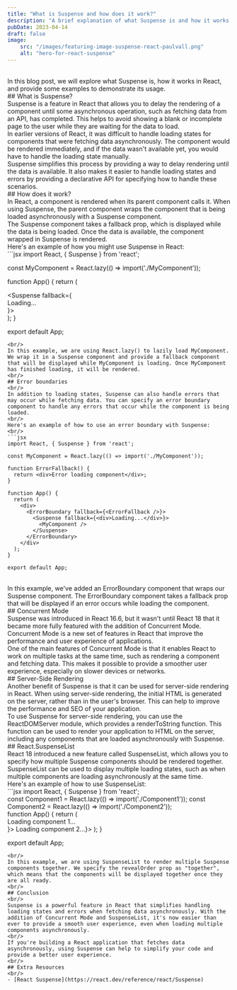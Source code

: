 ```yaml
---
title: "What is Suspense and how does it work?"
description: "A brief explanation of what Suspense is and how it works in React."
pubDate: 2023-04-14
draft: false
image: 
    src: "/images/featuring-image-suspense-react-paulvall.png"
    alt: "hero-for-react-suspense"
---
```

<br/>
In this blog post, we will explore what Suspense is, how it works in React, and provide some examples to demonstrate its usage.
<br/>
## What is Suspense?
<br/>
Suspense is a feature in React that allows you to delay the rendering of a component until some asynchronous operation, such as fetching data from an API, has completed. This helps to avoid showing a blank or incomplete page to the user while they are waiting for the data to load.
<br/>
In earlier versions of React, it was difficult to handle loading states for components that were fetching data asynchronously. The component would be rendered immediately, and if the data wasn't available yet, you would have to handle the loading state manually.
<br/>
Suspense simplifies this process by providing a way to delay rendering until the data is available. It also makes it easier to handle loading states and errors by providing a declarative API for specifying how to handle these scenarios.
<br/>
## How does it work?
<br/>
In React, a component is rendered when its parent component calls it. When using Suspense, the parent component wraps the component that is being loaded asynchronously with a Suspense component.
<br/>
The Suspense component takes a fallback prop, which is displayed while the data is being loaded. Once the data is available, the component wrapped in Suspense is rendered.
<br/>
Here's an example of how you might use Suspense in React:
<br/>
```jsx
import React, { Suspense } from 'react';

const MyComponent = React.lazy(() => import('./MyComponent'));

function App() {
  return (
    <div>
      <Suspense fallback={<div>Loading...</div>}>
        <MyComponent />
      </Suspense>
    </div>
  );
}

export default App;
```
<br/>
In this example, we are using React.lazy() to lazily load MyComponent. We wrap it in a Suspense component and provide a fallback component that will be displayed while MyComponent is loading. Once MyComponent has finished loading, it will be rendered.
<br/>
## Error boundaries
<br/>
In addition to loading states, Suspense can also handle errors that may occur while fetching data. You can specify an error boundary component to handle any errors that occur while the component is being loaded.
<br/>
Here's an example of how to use an error boundary with Suspense:
<br/>
```jsx
import React, { Suspense } from 'react';

const MyComponent = React.lazy(() => import('./MyComponent'));

function ErrorFallback() {
  return <div>Error loading component</div>;
}

function App() {
  return (
    <div>
      <ErrorBoundary fallback={<ErrorFallback />}>
        <Suspense fallback={<div>Loading...</div>}>
          <MyComponent />
        </Suspense>
      </ErrorBoundary>
    </div>
  );
}

export default App;
```
<br/>
In this example, we've added an ErrorBoundary component that wraps our Suspense component. The ErrorBoundary component takes a fallback prop that will be displayed if an error occurs while loading the component.
<br/>
## Concurrent Mode
<br/>
Suspense was introduced in React 16.6, but it wasn't until React 18 that it became more fully featured with the addition of Concurrent Mode. Concurrent Mode is a new set of features in React that improve the performance and user experience of applications.
<br/>
One of the main features of Concurrent Mode is that it enables React to work on multiple tasks at the same time, such as rendering a component and fetching data. This makes it possible to provide a smoother user experience, especially on slower devices or networks.
<br/>
## Server-Side Rendering
<br/>
Another benefit of Suspense is that it can be used for server-side rendering in React. When using server-side rendering, the initial HTML is generated on the server, rather than in the user's browser. This can help to improve the performance and SEO of your application.
<br/>
To use Suspense for server-side rendering, you can use the ReactDOMServer module, which provides a renderToString function. This function can be used to render your application to HTML on the server, including any components that are loaded asynchronously with Suspense.
<br/>
## React.SuspenseList
<br/>
React 18 introduced a new feature called SuspenseList, which allows you to specify how multiple Suspense components should be rendered together. SuspenseList can be used to display multiple loading states, such as when multiple components are loading asynchronously at the same time.
<br/>
Here's an example of how to use SuspenseList:
<br/>
```jsx import React, { Suspense } from 'react';
<br/>
const Component1 = React.lazy(() => import('./Component1'));
const Component2 = React.lazy(() => import('./Component2'));
<br/>
function App() {
  return (
    <div>
      <SuspenseList revealOrder="together">
        <Suspense fallback={<div>Loading component 1...</div>}>
          <Component1 />
        </Suspense>
        <Suspense fallback={<div>Loading component 2...</div>}>
          <Component2 />
        </Suspense>
      </SuspenseList>
    </div>
  );
}

export default App;
```
<br/>
In this example, we are using SuspenseList to render multiple Suspense components together. We specify the revealOrder prop as "together", which means that the components will be displayed together once they are all ready.
<br/>
## Conclusion
<br/>
Suspense is a powerful feature in React that simplifies handling loading states and errors when fetching data asynchronously. With the addition of Concurrent Mode and SuspenseList, it's now easier than ever to provide a smooth user experience, even when loading multiple components asynchronously.
<br/>
If you're building a React application that fetches data asynchronously, using Suspense can help to simplify your code and provide a better user experience.
<br/>
## Extra Resources
<br/>
- [React Suspense](https://react.dev/reference/react/Suspense)